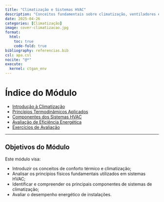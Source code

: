 ```yaml
---
title: "Climatização e Sistemas HVAC"
description: "Conceitos fundamentais sobre climatização, ventiladores e sistemas de HVAC."
date: 2025-04-26
categories: [Climatização]
image: cover-climatizacao.jpg
format:
  html:
    toc: true
    code-fold: true
bibliography: referencias.bib
csl: apa.csl
nocite: "@*"
execute:
  kernel: ctgan_env
---
```


# Índice do Módulo

- [Introdução à Climatização](introducao-climatizacao.html)
- [Princípios Termodinâmicos Aplicados](principios-termodinamicos.html)
- [Componentes dos Sistemas HVAC](componentes-hvac.html)
- [Avaliação de Eficiência Energética](eficiencia-energetica.html)
- [Exercícios de Avaliação](avaliacao-climatizacao.html)

---

## Objetivos do Módulo

Este módulo visa:

- Introduzir os conceitos de conforto térmico e climatização;
- Analisar os princípios físicos fundamentais utilizados em sistemas HVAC;
- Identificar e compreender os principais componentes de sistemas de climatização;
- Avaliar o desempenho energético de instalações.
